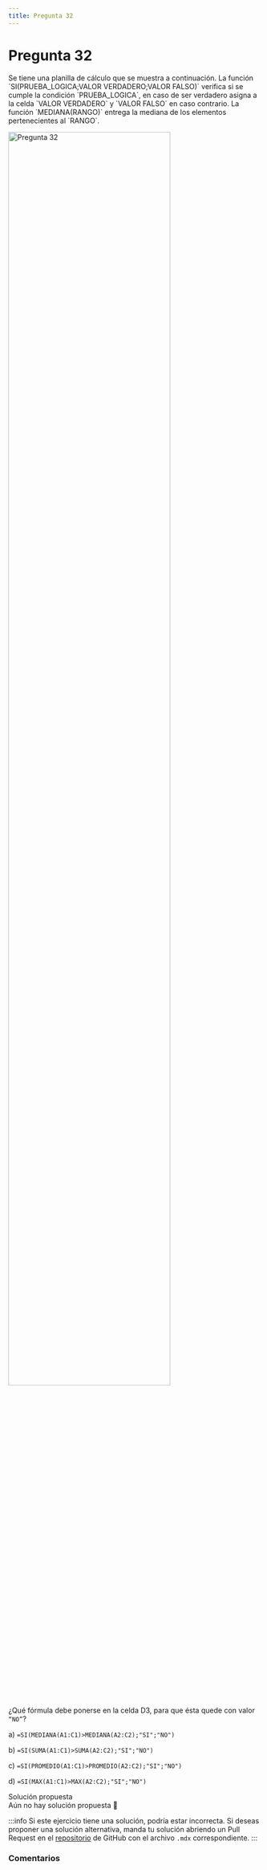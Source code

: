 ```yaml
---
title: Pregunta 32
---
```



# Pregunta 32

<div className="exercise">
Se tiene una planilla de cálculo que se muestra a continuación. La función
`SI(PRUEBA_LOGICA;VALOR VERDADERO;VALOR FALSO)` verifica si se cumple la condición
`PRUEBA_LOGICA`, en caso de ser verdadero asigna a la celda `VALOR VERDADERO` y `VALOR FALSO` en
caso contrario. La función `MEDIANA(RANGO)` entrega la mediana de los elementos pertenecientes
al `RANGO`.

<Image
  src="engineering/computing/exercises/2019-2/p32/image.png"
  alt="Pregunta 32"
  width="80%"
/>

¿Qué fórmula debe ponerse en la celda D3, para que ésta quede con valor `“NO”`?

a) `=SI(MEDIANA(A1:C1)>MEDIANA(A2:C2);"SI";"NO")`

b) `=SI(SUMA(A1:C1)>SUMA(A2:C2);"SI";"NO")`

c) `=SI(PROMEDIO(A1:C1)>PROMEDIO(A2:C2);"SI";"NO")`

d) `=SI(MAX(A1:C1)>MAX(A2:C2);"SI";"NO")`
</div>

<MDXDetails>
<summary>Solución propuesta</summary>

<div className="exercise">
Aún no hay solución propuesta 🥲
</div>

:::info
Si este ejercicio tiene una solución, podría estar incorrecta. Si deseas proponer una solución alternativa, manda tu solución abriendo
un Pull Request en el [repositorio](https://github.com/crow-rojas/apuntes-fundamentals/pulls) de GitHub con el archivo
`.mdx` correspondiente.
:::

</MDXDetails>

### Comentarios

<Disqus
  url="https://crow-rojas.github.io/apuntes-fundamentals/docs/engineering/computing/exercises/2019-2/p32"
  identifier="docs/engineering/computing/exercises/2019-2/p32"
  title="2019-2 Computación - Pregunta 32"
/>
